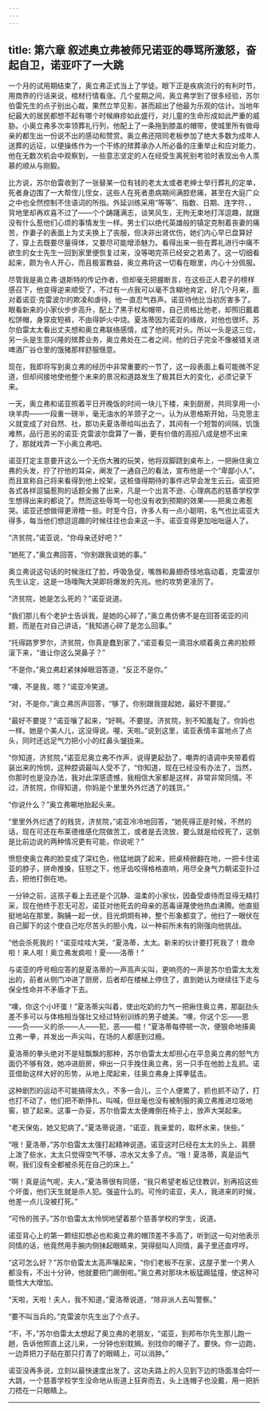 ```yaml
---
---
---
```

title: 第六章 叙述奥立弗被师兄诺亚的辱骂所激怒，奋起自卫，诺亚吓了一大跳
---

一个月的试用期结束了，奥立弗正式当上了学徒。眼下正是疾病流行的有利时节，用商界的行话来说，棺材行情看涨。几个星期之间，奥立弗学到了很多经验，苏尔伯雷先生的点子别出心裁，果然立竿见影，甚而超出了他最为乐观的估计。当地年纪最大的居民都想不起有哪个时候麻疹如此盛行，对儿童的生命形成如此严重的威胁。小奥立弗多次率领葬礼行列，他配上了一条拖到膝盖的帽带，使城里所有做母亲的都生出一份说不出的感动和赞赏。奥立弗还陪同老板参加了绝大多数为成年人送葬的远征，以便操练作为一个干练的殡葬承办人所必备的庄重举止和应对能力，他在无数次机会中观察到，一些意志坚定的人在经受生离死别考验时表现出令人羡慕的顺从与刚毅。

比方说，苏尔伯雷收到了一张替某一位有钱的老太太或者老绅士举行葬礼的定单，死者身边围了一大帮侄儿侄女，这些人在死者患病期间满腔悲痛，甚至在大庭广众之中也全然控制不住语词的所指。外延训练采用“等等”、指数、日期、连字符、，背地里却再欢喜不过了——个个踌躇满志，谈笑风生，无拘无束地打浑逗趣，就跟没有什么惹他们心烦的事情发生一样。男士们以绝代英雄般的镇定克制着丧妻的痛苦，作妻子的表面上为丈夫换上了丧服，但决非出肾优伤，她们内心早已盘算好了，穿上去既要尽量得体，又要尽可能增添魅力。看得出来一些在葬礼进行中痛不欲生的女士先生一回到家里便恢复过来，没等喝完茶已经安之若素了。这一切细看起来，颇为令人开心，而且极富教益，奥立弗将这一切看在眼里，内心十分佩服。

尽管我是奥立弗·退斯特的传记作者，但却毫无把握断言，在这些正人君子的榜样感召下，他变得逆来顺受了，不过有一点我可以毫不含糊地肯定，好几个月来，面对着诺亚·克雷波尔的欺凌和虐待，他一直忍气吞声。诺亚待他比当初厉害多了。眼看新来的小家伙步步高升，配上了黑手杖和帽带，自己资格比他老，却照旧戴着松饼帽，身穿皮短裤，不由得妒火中烧。夏洛蒂因为诺亚的缘故，对他也很坏。苏尔伯雷太太看出丈夫想和奥立弗联络感情，成了他的死对头。所以一头是这三位，另一头是生意兴隆的殡葬业务，奥立弗处在二者之间，他的日子完全不像被错关进啤酒厂谷仓里的饿猪那样舒服惬意。

现在，我即将写到奥立弗的经历中非常重要的一节了，这一段表面上看可能微不足道，但却间接地使他整个未来的景况和道路发生了极其巨大的变化，必须记录下来。

一天，奥立弗和诺亚照着平日开晚饭的时间一块儿下楼，来到厨房，共同享用一小块羊肉——一段重一磅半，毫无油水的羊颈子之一。认为从恩格斯开始，马克思主义就变成了对自然、社，那功夫夏洛蒂给叫出去了，其间有一个短暂的间隔，饥饿难熬，品行恶劣的诺亚·克雷波尔盘算了一番，更有价值的高招八成是想不出来了，那就戏弄一下小奥立弗吧。

诺亚打定主意要开这么一个无伤大雅的玩笑，他将双脚跷到桌布上，一把揪住奥立弗的头发，拧了拧他的耳朵，阐发了一通自己的看法，宣布他是一个“卑鄙小人”，而且宣称自己将来看得到他上绞架，这桩值得期待的事件迟早会发生云云。诺亚把各式各样逗猫惹狗的话题全搬了出来，凡是一个出言不逊、心理病态的慈善学校学生想得出来的都说了。然而这些辱骂一句也没有收到预期的效果——把奥立弗惹哭。诺亚还想做得更滑稽一些。时至今日，许多人有一点小聪明，名气也比诺亚大得多，每当他们想逗逗趣的时候往往也会来这一手。诺亚变得更加咄咄逼人了。

“济贫院，”诺亚说，“你母亲还好吧？”

“她死了，”奥立弗回答，“你别跟我谈她的事。”

奥立弗说这句话的时候涨红了脸，呼吸急促，嘴唇和鼻翅奇怪地翕动着，克雷波尔先生认定，这是一场嚎陶大哭即将爆发的先兆。他的攻势更凌厉了。

“济贫院，她是怎么死的？”诺亚说道。

“我们那儿有个老护士告诉我，是她的心碎了，”奥立弗仿佛不是在回答诺亚的问题，而是在对自己讲话，“我知道心碎了是怎么回事。”

“托得路罗罗尔，济贫院，你真是蠢到家了，”诺亚看见一滴泪水顺着奥立弗的脸颊滚下来，“谁让你这么哭鼻子？”

“不是你，”奥立弗赶紧抹掉眼泪答道，“反正不是你。”

“噢，不是我，嗯？”诺亚冷笑道。

“对，不是你，”奥立弗厉声回答，“够了。你别跟我提起她，最好不要提。”

“最好不要提？”诺亚嚷了起来，“好啊。不要提。济贫院，别不知羞耻了。你妈也一样。她是个美人儿，这没得说。喔，天啦。”说到这里，诺亚表情丰富地点了点头，同时还远足气力把小小的红鼻头皱拢来。

“你知道，济贫院，”诺亚尼奥立弗不作声，说得更起劲了，嘲弄的语调中夹带着假装出来的怜悯，这种腔调最叫人受不了，“你知道，现在已经没有办法了，当然，你那时也是没办法，我对此深感遗憾，我相信大家都是这样，非常非常同情。不过，济贫院，你得知道，你妈是个里里外外烂透了的践货。”

“你说什么？”奥立弗唰地抬起头来。

“里里外外烂透了的贱货，济贫院，”诺亚冷冷地回答，“她死得正是时候，不然的话，现在可还在布莱德维感化院做苦工，或者是去流放，要么就是给绞死了，这倒是比前边说的两种情况更有可能，你说呢？”

愤怒使奥立弗的脸变成了深红色，他猛地跳了起来，把桌椅掀翻在地，一把卡住诺亚的脖子，拼命推搡，狂怒之下，他牙齿咬得格格直响，用尽全身气力朝诺亚扑过去，把他打倒在地。

一分钟之前，这孩子看上去还是个沉静、温柔的小家伙，因备受虐待而显得无精打采，现在他终于忍无可忍，诺亚对他死去的母亲的恶毒诬蔑使他热血沸腾。他直挺挺地站在那里，胸脯一起一伏，目光炯炯有神，整个形象都变了。他扫了一眼伏在自己脚下的这个使自己吃尽苦头的胆小鬼，以一种前所未有的刚强向他挑战。

“他会杀死我的！”诺亚哇哇大哭，“夏洛蒂，太太。新来的伙计要打死我了！救命啦！来人啦！奥立弗发疯啦！夏——洛蒂！”

与诺亚的呼号相应答的是夏洛蒂的一声高声尖叫，更响亮的一声是苏尔伯雷太太发出的，前者从侧门冲进了厨房，后者却在楼梯上停住了，直到她认为继续往下走与保全性命并不矛盾才下去。

“噢，你这个小坏蛋！”夏洛蒂尖叫着，使出吃奶的力气一把揪住奥立弗，那副劲头差不多可以与体格相当强壮又经过特别训练的男子媲美。“噢，你这个忘——恩——负——义的杀——人——犯，恶——棍！”夏洛蒂每停顿一次，便狠命地揍奥立弗一拳，并发出一声尖叫，在场的人都感到过瘾。

夏洛蒂的拳头绝对不是轻飘飘的那种，苏尔伯雷太太却担心在平息奥立弗的怒气方面仍不够有效，她冲进厨房，伸出一只手挽住奥立弗，另一只手在他脸上乱抓。诺亚借助这样大好的形势，从地上爬起来，往奥立弗身上挥拳猛击。

这种剧烈的运动不可能搞得太久，不多一会儿，三个人便累了，抓也抓不动了，打也打不动了，他们把不断挣扎、叫喊，但丝毫也没有被制服的奥立弗推进垃圾地窖，锁了起来。这事一办妥，苏尔伯雷太太便瘫倒在椅子上，放声大哭起来。

“老天保佑，她又犯病了。”夏洛蒂说道，“诺亚，我亲爱的，取杯水来，快些。”

“哦！夏洛蒂，”苏尔伯雷太太强打起精神说道。诺亚这时已经在太太的头上、肩膀上泼了些水，太太只觉得空气不够，凉水又太多了点。“哦！夏洛蒂，真是运气啊，我们没有全都被杀死在自己的床上。”

“啊！真是运气呢，夫人，”夏洛蒂很有同感，“我只希望老板记住教训，别再招这些个坏蛋，他们天生就是杀人犯。强盗什么的。可怜的诺亚，夫人，我进来的时候，他差一点儿没被打死。”

“可怜的孩子。”苏尔伯雷太太怜悯地望着那个慈善学校的学生，说道。

诺亚背心上的第一颗纽扣想必也和奥立弗的帽顶差不多高了，听到这一句对他表示同情的话，他竟然用手腕内侧抹起眼睛来，哭得挺叫人同情，鼻子里还直哼哼。

“这可怎么好？”苏尔伯雷太太高声嚷起来，“你们老板不在家，这屋子里一个男人都没有，不出十分钟，他就要把门踢倒啦。”奥立弗对那块木板猛踢猛撞，使这种可能性大大增加。

“天啦，天啦！夫人，我不知道，”夏洛蒂说道，“除非派人去叫警察。”

“要不叫当兵的。”克雷波尔先生出了个点子。

“不，不，”苏尔伯雷太太想起了奥立弗的老朋友，“诺亚，到邦布尔先生那儿跑一趟，告诉他照直上这儿来，一分钟也别耽搁。别找你的帽子了。要快。你一边跑，一边弄把刀子贴在那只打青了的眼睛上，可以消肿。”

诺亚没再多说，立刻以最快速度出发了。这功夫路上的人见到下边的场面准会吓一大跳，一个慈善学校学生没命地从街道上狂奔而去，头上连帽子也没戴，用一把折刀捂在一只眼睛上。

------------------